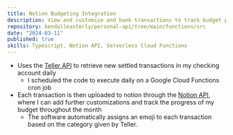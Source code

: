 ```yaml
---
title: Notion Budgeting Integration
description: View and customize and bank transactions to track budget progress
repository: kendalleasterly/personal-api/tree/main/functions/src
date: "2024-03-11"
published: true
skills: Typescript, Notion API, Serverless Cloud Functions
---
```



- Uses the [Teller API](https://teller.io/) to retrieve new settled transactions in my checking account daily
  - I scheduled the code to execute daily on a Google Cloud Functions cron job
- Each transaction is then uploaded to notion through the [Notion API](https://developers.notion.com/), where I can add further customizations and track the progress of my budget throughout the month
    - The software automatically assigns an emoji to each transaction based on the category given by Teller.
